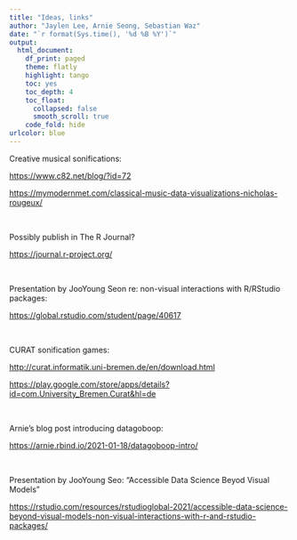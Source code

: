 ```yaml
---
title: "Ideas, links"
author: "Jaylen Lee, Arnie Seong, Sebastian Waz"
date: "`r format(Sys.time(), '%d %B %Y')`"
output: 
  html_document:
    df_print: paged
    theme: flatly
    highlight: tango
    toc: yes
    toc_depth: 4
    toc_float:
      collapsed: false
      smooth_scroll: true
    code_fold: hide
urlcolor: blue
---
```



Creative musical sonifications:

<https://www.c82.net/blog/?id=72>

<https://mymodernmet.com/classical-music-data-visualizations-nicholas-rougeux/> 

&nbsp;



Possibly publish in The R Journal?

<https://journal.r-project.org/>

&nbsp;



Presentation by JooYoung Seon re: non-visual interactions with R/RStudio packages:

<https://global.rstudio.com/student/page/40617>

&nbsp;



CURAT sonification games:

<http://curat.informatik.uni-bremen.de/en/download.html>

<https://play.google.com/store/apps/details?id=com.University_Bremen.Curat&hl=de> 

&nbsp;



Arnie’s blog post introducing datagoboop:

<https://arnie.rbind.io/2021-01-18/datagoboop-intro/>

&nbsp;



Presentation by JooYoung Seo: "Accessible Data Science Beyod Visual Models"

<https://rstudio.com/resources/rstudioglobal-2021/accessible-data-science-beyond-visual-models-non-visual-interactions-with-r-and-rstudio-packages/>

&nbsp;